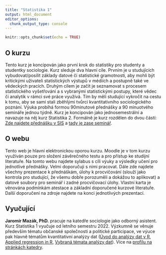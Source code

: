 ```yaml
---
title: "Statistika 1"
output: html_document
editor_options: 
  chunk_output_type: console
---
```



```r
knitr::opts_chunk$set(echo = TRUE)
```

## O kurzu 

Tento kurz je koncipován jako první krok do statistiky pro studenty a studentky sociologie. Kurz sleduje dva hlavní cíle. Prvním je u studujících vybudovat/posílit základy datové či statistické gramotnosti, aby mohli být kritickými uživateli statistických výstupů v médiích a postupně také ve vědeckých pracích. Druhým cílem je začít je seznamovat s procesem statistického vyšetřování a s vybranými statistickými postupy, které vědec či analytik v rámci své práce využívá.  Tím by měli studující vykročit na cestu k tomu, aby se sami stali zběhlými tvůrci kvantitativního sociologického poznání. Výuka probíhá formou 90minutové přednášky a 90 minuotvého semináře jednou týdně. Kurz je koncipován jako jednosemestrální a navazuje na něj kurz Statistika 2. Formálně je kurz rozdělen do dvou částí: [Zde najdete přednášku v SIS](https://is.cuni.cz/studium/predmety/index.php?id=c092f48d0faf8dab134342edd4e7ae4a&tid=&do=predmet&kod=ASG100117) a [tady je zase seminář](https://is.cuni.cz/studium/predmety/index.php?id=c092f48d0faf8dab134342edd4e7ae4a&tid=&do=predmet&kod=ASG100118).  

## O webu

Tento web je hlavní elektronickou oporou kurzu. Moodle je v tom kurzu využíván pouze pro složení závěrečného testu a pro přístup ke studijní literatuře. Na tomto webu najdete sylabus s cíli výuky a výsledky učení pro jednotlivé přednášky. Velmi doporučuji s nimi pracovat. Dále zde najdete všechny prezentace k přednáškám, úlohy k procvičování (slouží jako kontrola pro studující, že všemu dobře porozuměli a dokážou to aplikovat) a datové soubory pro seminář i zadné procvičovací úlohy. Vlastní karta je věnována podmínkám atestace a základní doporučené kurzové literatuře. Další doporučení na zdroje najdete na konci jednotlivých prezentací. 

## Vyučující

**Jaromír Mazák, PhD.** pracuje na katedře sociologie jako odborný asistent. Kurz Statistika 1 vyučuje od letního semestru 2022. Výzkumně se věnuje především tématu občanské společnosti a politické participace, ve výuce pak hlavně tématům kvantitativní analýzy dat ([Úvod do analýzy dat v R](https://sociology-fa-cu.github.io/Uvod_do_analyzy_dat_v_R/), [Applied regression in R](https://sociology-fa-cu.github.io/appliedregressioninr/index.html), [Vybraná témata analýzy dat](https://sociology-fa-cu.github.io/vybranatemataanalyzy/index.html)). Více na [profilu na stránkách katedry](https://ksoc.ff.cuni.cz/mazak/).
